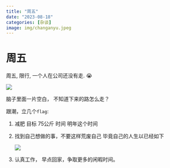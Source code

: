 ```yaml
---
title: "周五"
date: "2023-08-18"
categories: [杂谈]
image: img/changanyu.jpeg
---
```


# 周五

周五, 限行, 一个人在公司还没有走. 😭

![](img/changanyu.jpeg){fig-align="center"}

脑子里面一片空白， 不知道下来的路怎么走？

跟潮，立几个`flag`:

1.  减肥 目标 75公斤 时间 明年这个时间

2.  找到自己想做的事，不要这样荒废自己 毕竟自己的人生以已经如下

    ![](https://progress-bar.dev/40/?title=Completed)

3.  认真工作， 早点回家，争取更多的闲暇时间。



